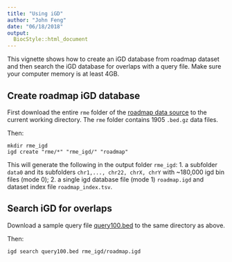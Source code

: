 ```yaml
---
title: "Using iGD"
author: "John Feng"
date: "06/18/2018"
output:
  BiocStyle::html_document
---
```


This vignette shows how to create an iGD database from roadmap dataset and then search the iGD database for overlaps with a query file. Make sure your computer memory is at least 4GB.

## Create roadmap iGD database

First download the entire `rme` folder of the [roadmap data source](http://big.databio.org/igd/data) to the current working directory. The `rme` folder contains 1905 `.bed.gz` data files.

Then:  
```
mkdir rme_igd
igd create "rme/*" "rme_igd/" "roadmap"
```

This will generate the following in the output folder `rme_igd`:
1. a subfolder `data0` and its subfolders `chr1,..., chr22, chrX, chrY` with ~180,000 igd bin files (mode 0); 
2. a single igd database file (mode 1) `roadmap.igd` and dataset index file `roadmap_index.tsv`.


## Search iGD for overlaps

Download a sample query file [query100.bed](http://big.databio.org/igd/data) to the same directory as above.
 
Then:
```
igd search query100.bed rme_igd/roadmap.igd
```

